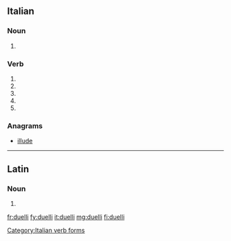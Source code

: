==Italian==

===Noun===
{{head|it|plural}} {{g|m}}

# {{plural of|duello|lang=it}}

===Verb===
{{head|it|verb form}}

# {{inflection of|duellare||2|s|pres|ind|lang=it}}
# {{inflection of|duellare||1|s|pres|sub|lang=it}}
# {{inflection of|duellare||2|s|pres|sub|lang=it}}
# {{inflection of|duellare||3|s|pres|sub|lang=it}}
# {{inflection of|duellare||3|s|imp|lang=it}}

===Anagrams===
* [[illude#Italian|illude]]

[[Category:Italian verb forms]]

----

==Latin==

===Noun===
{{la-noun-form|duellī}}

# {{inflection of|duellum||gen|s|lang=la}}

[[fr:duelli]]
[[fy:duelli]]
[[it:duelli]]
[[mg:duelli]]
[[fi:duelli]]